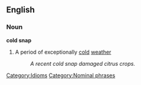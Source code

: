 ==English==

===Noun===
'''cold snap'''
#A period of exceptionally [[cold]] [[weather]]
#: ''A recent cold snap damaged citrus crops.''

[[Category:Idioms]]
[[Category:Nominal phrases]]